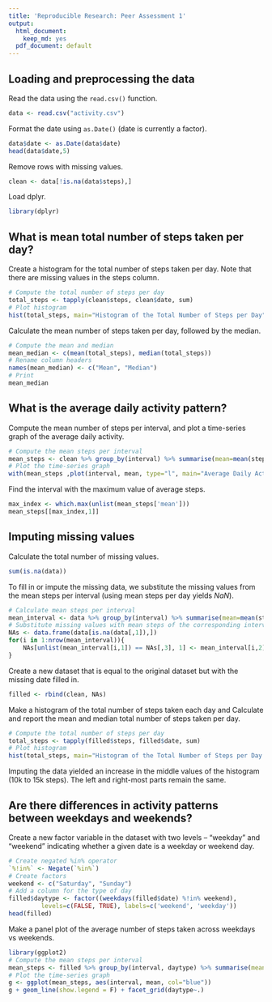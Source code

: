 ```yaml
---
title: 'Reproducible Research: Peer Assessment 1'
output:
  html_document:
    keep_md: yes
  pdf_document: default
---
```



## Loading and preprocessing the data
Read the data using the ```read.csv()``` function.
```r
data <- read.csv("activity.csv")
```

Format the date using ```as.Date()``` (date is currently a factor).
```r
data$date <- as.Date(data$date)
head(data$date,5)
```

Remove rows with missing values.
```r
clean <- data[!is.na(data$steps),]
```

Load dplyr.
```r
library(dplyr)
```

## What is mean total number of steps taken per day?

Create a histogram for the total number of steps taken per day. Note that there are missing values in the steps column.
```r
# Compute the total number of steps per day
total_steps <- tapply(clean$steps, clean$date, sum)
# Plot histogram
hist(total_steps, main="Histogram of the Total Number of Steps per Day")
```

Calculate the mean number of steps taken per day, followed by the median.
```r
# Compute the mean and median
mean_median <- c(mean(total_steps), median(total_steps))
# Rename column headers
names(mean_median) <- c("Mean", "Median")
# Print
mean_median
```

## What is the average daily activity pattern?
Compute the mean number of steps per interval, and plot a time-series graph of the average daily activity.
```r
# Compute the mean steps per interval
mean_steps <- clean %>% group_by(interval) %>% summarise(mean=mean(steps))
# Plot the time-series graph
with(mean_steps ,plot(interval, mean, type="l", main="Average Daily Activity", xlab="Interval (minutes)", ylab="Average Steps"))
```

Find the interval with the maximum value of average steps.
```r
max_index <- which.max(unlist(mean_steps['mean']))
mean_steps[[max_index,1]]
```

## Imputing missing values
Calculate the total number of missing values.
```r
sum(is.na(data))
```
To fill in or impute the missing data, we substitute the missing values from the mean steps per interval (using mean steps per day yields *NaN*).
```r
# Calculate mean steps per interval
mean_interval <- data %>% group_by(interval) %>% summarise(mean=mean(steps, na.rm = TRUE))
# Substitute missing values with mean steps of the corresponding interval
NAs <- data.frame(data[is.na(data[,1]),])
for(i in 1:nrow(mean_interval)){
    NAs[unlist(mean_interval[i,1]) == NAs[,3], 1] <- mean_interval[i,2]
}
```

Create a new dataset that is equal to the original dataset but with the missing date filled in.
```r
filled <- rbind(clean, NAs)
```

Make a histogram of the total number of steps taken each day and Calculate and report the mean and median total number of steps taken per day.
```r
# Compute the total number of steps per day
total_steps <- tapply(filled$steps, filled$date, sum)
# Plot histogram
hist(total_steps, main="Histogram of the Total Number of Steps per Day (Imputed)")
```

Imputing the data yielded an increase in the middle values of the histogram (10k to 15k steps). The left and right-most parts remain the same.

## Are there differences in activity patterns between weekdays and weekends?
Create a new factor variable in the dataset with two levels -- "weekday" and "weekend" indicating whether a given date is a weekday or weekend day.
```r
# Create negated %in% operator
`%!in%` <- Negate(`%in%`)
# Create factors
weekend <- c("Saturday", "Sunday")
# Add a column for the type of day
filled$daytype <- factor((weekdays(filled$date) %!in% weekend), 
         levels=c(FALSE, TRUE), labels=c('weekend', 'weekday'))
head(filled)
```

Make a panel plot of the average number of steps taken across weekdays vs weekends.
```r
library(ggplot2)
# Compute the mean steps per interval
mean_steps <- filled %>% group_by(interval, daytype) %>% summarise(mean=mean(steps), daytype=daytype)
# Plot the time-series graph
g <- ggplot(mean_steps, aes(interval, mean, col="blue"))
g + geom_line(show.legend = F) + facet_grid(daytype~.)
```